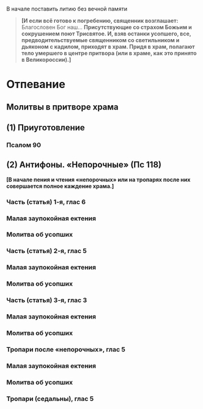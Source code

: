 
В начале поставить литию без вечной памяти

> **[И если всё готово к погребению, священник возглашает:** Благословен Бог наш… **Присутствующие со страхом Божьим и сокрушением поют Трисвятое. И, взяв останки усопшего, все, предводительствуемые священником со светильником и дьяконом с кадилом, приходят в храм. Придя в храм, полагают тело умершего в центре притвора (или в храме, как это принято в Великороссии).]**

# Отпевание

## Молитвы в притворе храма

## (1) Приуготовление

<MdxLoader src="Shared/Vosglas" />

### Псалом 90

<MdxLoader src="Shared/Psalm90" />

## (2) Антифоны. «Непорочные» (Пс 118)

**[В начале пения и чтения «непорочных» или на тропарях после них совершается полное каждение храма.]**

<MdxLoader src="Shared/Blagosloven" />

### Часть (статья) 1-я, глас 6

<MdxLoader src="Pogrebenie/Neporochny1" />

### Малая заупокойная ектения

<MdxLoader src="Pogrebenie/MalayaEktenia" />

### Молитва об усопших

<MdxLoader src="Litiya/MolitvaObUsopshih" />

### Часть (статья) 2-я, глас 5

<MdxLoader src="Pogrebenie/Neporochny2" />

### Малая заупокойная ектения

<MdxLoader src="Pogrebenie/MalayaEktenia" />

### Молитва об усопших

<MdxLoader src="Litiya/MolitvaObUsopshih" />

### Часть (статья) 3-я, глас 3

<MdxLoader src="Pogrebenie/Neporochny3" />

### Малая заупокойная ектения

<MdxLoader src="Pogrebenie/MalayaEktenia" />

### Молитва об усопших

<MdxLoader src="Litiya/MolitvaObUsopshih" />

### Тропари после «непорочных», глас 5

<MdxLoader src="Pogrebenie/TropariNeporochny" />

### Малая заупокойная ектения

<MdxLoader src="Pogrebenie/MalayaEktenia" />

### Молитва об усопших

<MdxLoader src="Litiya/MolitvaObUsopshih" />

### Тропари (седальны), глас 5

<MdxLoader src="Pogrebenie/Sedaln" />



